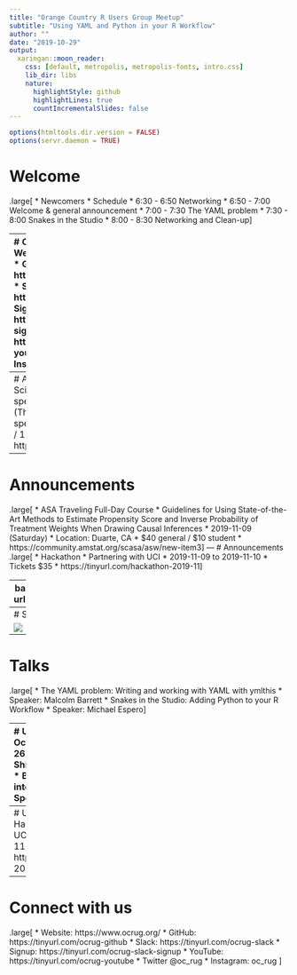 ```yaml
---
title: "Orange Country R Users Group Meetup"
subtitle: "Using YAML and Python in your R Workflow"
author: ""
date: "2019-10-29"
output:
  xaringan::moon_reader:
    css: [default, metropolis, metropolis-fonts, intro.css]
    lib_dir: libs
    nature:
      highlightStyle: github
      highlightLines: true
      countIncrementalSlides: false
---
```


```r
options(htmltools.dir.version = FALSE)
options(servr.daemon = TRUE)
```

# Welcome

.large[
* Newcomers
* Schedule
    * 6:30 - 6:50 Networking
    * 6:50 - 7:00 Welcome & general announcement
    * 7:00 - 7:30 The YAML problem
    * 7:30 - 8:00 Snakes in the Studio
    * 8:00 - 8:30 Networking and Clean-up
]


---
# Connect with us
.large[
* Website: https://www.ocrug.org/
* GitHub: https://tinyurl.com/ocrug-github
* Slack: https://tinyurl.com/ocrug-slack
    * Signup: https://tinyurl.com/ocrug-slack-signup
* YouTube: https://tinyurl.com/ocrug-youtube
* Twitter @oc_rug 
* Instagram: oc_rug
]

---
# Announcements
.large[
* Data Science Salon LA
    * John will be speaking
    * 2019-11-07 (Thursday)
    * Discount Code: speaker20 (20% off)
    * Cost: $350 / 150 (student)
    * https://www.datascience.salon/la/
]

---
# Announcements

.large[
* ASA Traveling Full-Day Course
    * Guidelines for Using State-of-the-Art Methods to Estimate
Propensity Score and Inverse Probability of Treatment Weights When Drawing Causal Inferences
    * 2019-11-09 (Saturday)
    * Location: Duarte, CA
    * $40 general / $10 student
    * https://community.amstat.org/scasa/asw/new-item3
]
---
# Announcements
.large[
* Hackathon
    * Partnering with UCI 
    * 2019-11-09 to 2019-11-10
    * Tickets $35 
    * https://tinyurl.com/hackathon-2019-11
]

---
background-image: url('ocrug_hex.png')

# Stickers

## We have custom OCRUG Hex Stickers

---
# Sponsors


![](PeopleSpace.png)
---
# Talks
.large[
* The YAML problem: Writing and working with YAML with ymlthis
    * Speaker: Malcolm Barrett
* Snakes in the Studio: Adding Python to your R Workflow
    * Speaker: Michael Espero
]

---
# Upcoming events
.large[
* October Meetup - 2019-11-26
    * Integrating React.js and Shiny
        * Speaker: Alan Dipert
    * Building a package that fits into an evolving ecosystem
        * Speaker: Emil Hvitfeldt
]
---
# Upcoming events
.large[
* Hackathon
    * Partnering with UCI 
    * 2019-11-09 to 2019-11-10
    * Tickets $35 
    * https://tinyurl.com/hackathon-2019-11
]
---
# Connect with us
.large[
* Website: https://www.ocrug.org/
* GitHub: https://tinyurl.com/ocrug-github
* Slack: https://tinyurl.com/ocrug-slack
    * Signup: https://tinyurl.com/ocrug-slack-signup
* YouTube: https://tinyurl.com/ocrug-youtube
* Twitter @oc_rug 
* Instagram: oc_rug
]


